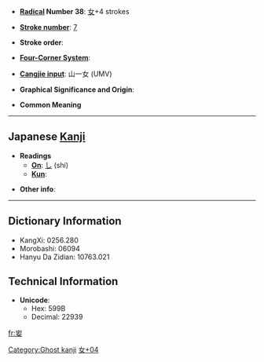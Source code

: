 * '''[[Wiktionary:Chinese radical index| Radical]] Number 38''': [[Wiktionary:Chinese radical index 女|女]]+4 strokes

* '''[[Wiktionary:Chinese total strokes index|Stroke number]]''': [[Wiktionary:Chinese total strokes index 7|7]]

* '''Stroke order''': 

* '''[[Wiktionary:Chinese four corner index|Four-Corner System]]''': 

* '''[[Wiktionary:Chinese Cangjie index|Cangjie input]]''': 山一女 (UMV)

* '''Graphical Significance and Origin''': 

* '''Common Meaning'''

----

== Japanese [[Kanji]] ==

* '''Readings'''
** '''[[On]]''': [[し]] (shi)
** '''[[Kun]]''': 

* '''Other info''':  

----

== Dictionary Information ==

* KangXi: 0256.280
* Morobashi: 06094
* Hanyu Da Zidian: 10763.021

== Technical Information ==

* '''Unicode''':
** Hex: 599B
** Decimal: 22939

[[Category:Ghost kanji]]
[[Category:Japanese-only CJKV Characters|女+04]]

[[fr:妛]]